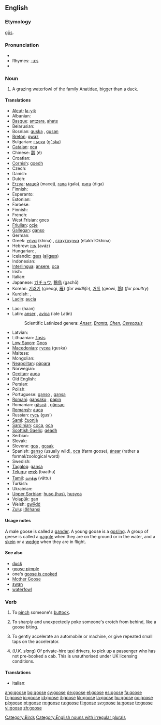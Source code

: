 {{wikipedia|dab=goose (disambiguation)|goose}}
==English==

===Etymology===
{{OE.}} [[gos#Old English|gōs]].

===Pronunciation===
* {{IPA|/'guːs/}}
* Rhymes: [[Rhymes:English:-uːs|-uːs]]
* {{audio|en-uk-goose.ogg|Audio (UK)}}

===Noun===
{{wikipedia}}
{{en-noun|geese}}

# A grazing [[waterfowl]] of the family [[Anatidae]], bigger than a [[duck]].

====Translations====
{{rfc-tsort|duplicate language: Finnish}}
{{trans-top|a grazing waterfowl of the family Anatidae}}
* [[Aleut]]: [[la-yik]]
* Albanian: {{t-|sq|patë|f|xs=Albanian}}
* [[Basque]]: [[antzara]], [[ahate]]
* Belarusian: {{t-|be|гусь|sc=Cyrl|xs=Belarusian}}
* Bosnian: [[guska]] {{f}}, [[gusan]] {{m}}
* [[Breton]]: [[gwaz]] {{f}}
* Bulgarian: [[гъска]] ([[g"ska]])
* [[Catalan]]: [[oca]]
* Chinese: [[鹅]] (é)
* Croatian: {{t+|hr|guska}}
* [[Cornish]]: [[goedh]] {{f}}
* Czech: {{t-|cs|husa|f}}
* Danish: {{t-|da|gås|c}}
* Dutch: {{t+|nl|gans|f}}
* [[Erzya]]: [[мацей]] (macej), [[гала]] (gala), [[дига]] (diga)
* Finnish: {{t+|fi|hanhi}}
* Esperanto: {{t-|eo|ansero|xs=Esperanto}}
* Estonian: {{t-|et|hani}}
* Faroese: {{t-|fo|gás|f|xs=Faroese}}
* Finnish: {{t+|fi|hanhi}}
* French: {{t+|fr|oie|f}}
* [[West Frisian]]: [[goes]]
* [[Friulian]]: [[ocje]]
* [[Gallegan]]: [[ganso]]
* German: {{t+|de|Gans|f}}
* Greek: [[χήνα]] (khina) {{f}}, [[εταχτόχηνα]] (etakhTOkhina)
* Hebrew: [[אווז]] (aváz) {{m}}
* Hungarian: {{t+|hu|lúd}}, {{t+|hu|liba}}
* Icelandic: [[gæs]] ([[aligæs]]) {{f}}
* Indonesian: {{t+|id|angsa|xs=Indonesian}}
* [[Interlingua]]: [[ansere]], [[oca]]
* Irish: {{t-|ga|gé|f|xs=Irish}}
* Italian: {{t+|it|oca|f}}
* Japanese: [[ガチョウ]], [[鵝鳥]] (gachō)
* Korean: [[기러기]] (gireogi, [[雁]]) (''for wildlife''), [[거위]] (geowi, [[鵝]]) (''for poultry'')
* Kurdish: {{t+|ku|qaz}}, {{t-|ku|قاز|sc=KUchar}}
* [[Ladin]]: [[aucia]]
{{trans-mid}}
* Lao: {{Laoo|[[ຫ່ານ]]}} (haan)
* Latin: [[anser]] {{m}}, [[avica]] {{f}} (late Latin)
*: Scientific Latinized genera: ''[[Anser]]'', ''[[Branta]]'', ''[[Chen]]'', ''[[Cereopsis]]''
* Latvian: {{t-|lv|zoss|xs=Latvian}}
* Lithuanian: [[žąsis]]
* [[Low Saxon]]: [[Goos]] {{f}}
* [[Macedonian]]: [[гуска]] (guska) {{f}}
* Maltese: {{t-|mt|wiżża|f|xs=Maltese}}
* Mongolian: {{t-|mn|галуу|tr=galuu|sc=Cyrl|xs=Mongolian}}
* [[Neapolitan]]: [[pàpara]]
* Norwegian: {{t-|no|gås}}
* [[Occitan]]: [[auca]]
* Old English: {{t-|ang|gos|alt=gōs|xs=Old English}}
* Persian: {{t-|fa|غاز|tr=ghâz|sc=fa-Arab|xs=Persian}}
* Polish: {{t+|pl|gęś}}
* Portuguese: [[ganso]] {{m}}, [[gansa]] {{f}}
* [[Romani]]: [[gansako]] {{m}}, [[papin]] {{f}}
* Romanian: [[gâscă]] {{f}}, [[gânsac]] {{m}}
* [[Romansh]]: [[auca]]
* Russian: [[гусь]] (gus’) {{m}}
* [[Sami]]: [[čuonjá]]
* [[Sardinian]]: [[coca]], [[oca]]
* [[Scottish Gaelic]]: [[gèadh]]
* Serbian: {{t-|sr|гуска|sc=Cyrl}}
* Slovak: {{t-|sk|hus|f}}
* Slovene: [[gos]] {{f}}, [[gosak]] {{m}}
* Spanish: [[ganso]] {{m}} (usually wild), [[oca]] {{f}} (farm goose), [[ánsar]] {{m}} (rather a formal/zoological word)
* Swedish: {{t+|sv|gås|c}}
* [[Tagalog]]: [[gansa]]
* [[Telugu]]: [[బాతు]] (baathu)
* [[Tamil]]: [[வாத்து]] (vāttu)
* Turkish: {{t+|tr|kaz}}
* Ukrainian: {{t-|uk|гуска|f|sc=Cyrl|xs=Ukrainian}}
* [[Upper Sorbian]]: [[huso (hus)]], [[husyca]]
* [[Volapük]]: [[gan]]
* Welsh: [[gwÿdd]]
* [[Zulu]]: [[i(li)hansi]]
{{trans-bottom}}

====Usage notes====
A male goose is called a [[gander]]. A young goose is a [[gosling]].
A group of geese is called a [[gaggle]] when they are on the ground or in the water, and a [[skein]] or a [[wedge]] when they are in flight.

====See also====
* [[duck]]
* [[goose pimple]]
* one's [[goose is cooked]]
* [[Mother Goose]]
* [[swan]]
* [[waterfowl]]

===Verb===
{{en-verb|goos|ing}}

# To [[pinch]] someone's [[buttock]].
# {{slang}} To sharply and unexpectedly poke someone's crotch from behind, like a goose biting.
# {{slang}} To gently accelerate an automobile or machine, or give repeated small taps on the accelerator.
# (''U.K. slang'') Of private-hire [[taxi]] drivers, to pick up a passenger who has not pre-booked a cab.  This is unauthorised under UK licensing conditions.

====Translations====
{{top}}
* Italian: {{t+|it|inculare}}
{{bottom}}

[[Category:Birds]]
[[Category:English nouns with irregular plurals]]

[[ang:goose]]
[[bg:goose]]
[[cy:goose]]
[[de:goose]]
[[el:goose]]
[[es:goose]]
[[fa:goose]]
[[fr:goose]]
[[io:goose]]
[[id:goose]]
[[it:goose]]
[[kk:goose]]
[[la:goose]]
[[hu:goose]]
[[oc:goose]]
[[pl:goose]]
[[pt:goose]]
[[ro:goose]]
[[ru:goose]]
[[fi:goose]]
[[sv:goose]]
[[ta:goose]]
[[te:goose]]
[[vi:goose]]
[[zh:goose]]